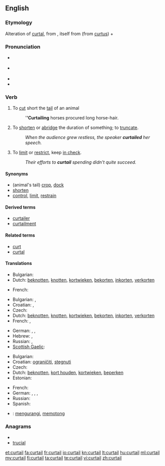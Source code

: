 {{was wotd|2007|August|30}}
==English==

===Etymology===
Alteration of [[curtal]], from {{etyl|fro}} {{term|courtault|courtault|which has been shortened}}, itself from {{term|court|court|short}} (from {{etyl|la}} [[curtus]])  + {{term||-ault}}

===Pronunciation===
* {{a|RP}} {{IPA|/kɜːˈteɪl/}}
* {{a|US}} {{IPA|/kɚˈteɪl/}}
* {{audio|en-us-curtail.ogg|Audio (US)}}
* {{rhymes|eɪl}}

===Verb===
{{en-verb}}
{{transitive}}

# {{obsolete}} To [[cut]] short the [[tail]] of an animal
#: '''''Curtailing''' horses procured long horse-hair.
# To [[shorten]] or [[abridge]] the duration of something; to [[truncate]].
#: ''When the audience grew restless, the speaker '''curtailed''' her speech.''
# {{figurative}} To [[limit]] or [[restrict]], keep [[in check]].
#: ''Their efforts to '''curtail''' spending didn't quite succeed.''

====Synonyms====
* (animal's tail) [[crop]], [[dock]]
* [[shorten]]
* [[control]], [[limit]], [[restrain]]

====Derived terms====
* [[curtailer]]
* [[curtailment]]

====Related terms====
* [[curt]]
* [[curtal]]

====Translations====
{{trans-top|to cut short an animal's tail}}
* Bulgarian: {{t|bg|подрязвам}}
* Dutch: [[beknotten]], [[knotten]], [[kortwieken]], [[bekorten]], [[inkorten]], [[verkorten]]
{{trans-mid}}
* French: {{t+|fr|écourter}}
{{trans-bottom}}

{{trans-top|to shorten or abridge}}
* Bulgarian: {{t|bg|скъсявам}},  {{t|bg|съкращавам}}
* Croatian: {{t-|hr|skratiti}}, {{t-|hr|smanjiti}}
* Czech: {{t-|cs|zkrátit}}
* Dutch: [[beknotten]], [[knotten]], [[kortwieken]], [[bekorten]], [[inkorten]], [[verkorten]]
* French: {{t+|fr|écourter}}, {{t+|fr|abréger}}
{{trans-mid}}
* German: {{t+|de|beschneiden}}, {{t-|de|stutzen}}, {{t+|de|verkürzen}}
* Hebrew: {{t|he|קיצר|tr=kitsér|alt=קִצֵּר|sc=Hebr}}, {{t|he|צמצם|tr=tsimtsém|alt=צִמְצֵם|sc=Hebr}}
* Russian: {{t|ru|сокращать}}, {{t|ru|урезать}}
* [[Scottish Gaelic]]: {{t-|gd|giorraich|xs=Scottish Gaelic}}
{{trans-bottom}}

{{trans-top|to limit or restrict}}
* Bulgarian: {{t|bg|ограничавам}}
* Croatian: [[ograničiti]], [[stegnuti]]
* Czech: {{t-|cs|omezit}}
* Dutch: [[beknotten]], [[kort houden]], [[kortwieken]], [[beperken]]
* Estonian: {{t|et|piirama}}
{{trans-mid}}
* French: {{t+|fr|restreindre}}
* German: {{t+|de|beschränken}}, {{t+|de|beschneiden}}, {{t-|de|drosseln}}, {{t+|de|kürzen}}
* Russian: {{t|ru|органичивать}}
* Spanish: {{t-|es|limitar}}
{{trans-bottom}}

{{checktrans-top}}
* {{ttbc|Indonesian}}: [[kurang|mengurangi]], [[potong|memotong]]
{{checktrans-bottom}}

===Anagrams===
* {{alphagram|acilrtu}}
* [[trucial#English|trucial]]

[[et:curtail]]
[[fa:curtail]]
[[fr:curtail]]
[[io:curtail]]
[[kn:curtail]]
[[lt:curtail]]
[[hu:curtail]]
[[ml:curtail]]
[[my:curtail]]
[[fi:curtail]]
[[ta:curtail]]
[[te:curtail]]
[[vi:curtail]]
[[zh:curtail]]